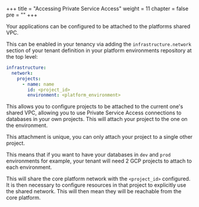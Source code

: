 
+++
title = "Accessing Private Service Access"
weight = 11
chapter = false
pre = ""
+++

Your applications can be configured to be attached to the platforms shared VPC.

This can be enabled in your tenancy via adding the `infrastructure.network` section of your tenant definition in your platform environments repository at the top level:

```yaml
infrastructure:
  network:
    projects:
      - name: name
        id: <project_id>
        environment: <platform_environment>
```

This allows you to configure projects to be attached to the current one's shared VPC, allowing you to use Private Service Access connections to databases in your own projects. This will attach your project to the one on the environment.

<Callout>

This attachment is unique, you can only attach your project to a single other project.

</Callout>

This means that if you want to have your databases in `dev` and `prod` environments for example, your tenant will need 2 GCP projects to attach to each environment.

This will share the core platform network with the `<project_id>` configured. It is then necessary to configure resources in that project to explicitly use the shared network. This will then mean they will be reachable from the core platform.
